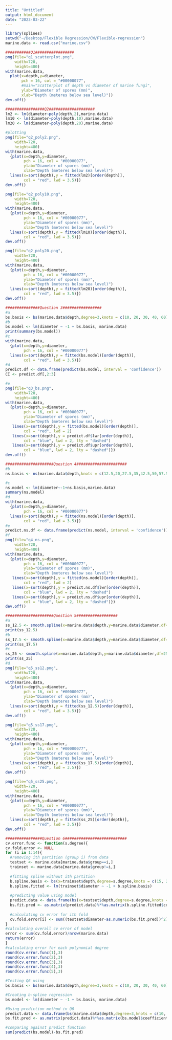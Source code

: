 ```yaml
---
title: "Untitled"
output: html_document
date: "2023-03-22"
---
```

```r
library(splines)
setwd("~/Desktop/Flexible Regression/CW/Flexible-regression")
marine.data <- read.csv("marine.csv")
```

```r
###########Q1#################
png(file="q1_scatterplot.png",
    width=720,
    height=480)
with(marine.data,
  plot(x=depth,y=diameter,
       pch = 16, col = "#00000077",
       #main="Scatterplot of depth vs diameter of marine fungi",
       ylab="Diameter of spores (mm)",
       xlab="Depth (meteres below sea level)"))
dev.off()
```

```r
#################Q2####################
lm2 <- lm(diameter~poly(depth,2),marine.data)
lm10 <- lm(diameter~poly(depth,10),marine.data)
lm20 <- lm(diameter~poly(depth,20),marine.data)

#plotting
png(file="q2_poly2.png",
    width=720,
    height=480)
with(marine.data,
  {plot(x=depth,y=diameter,
        pch = 16, col = "#00000077",
        ylab="Diameter of spores (mm)",
        xlab="Depth (meteres below sea level)")
  lines(x=sort(depth),y = fitted(lm2)[order(depth)],
        col = "red", lwd = 3.5)})
dev.off()

png(file="q2_poly10.png",
    width=720,
    height=480)
with(marine.data,
  {plot(x=depth,y=diameter,
        pch = 16, col = "#00000077",
        ylab="Diameter of spores (mm)",
        xlab="Depth (meteres below sea level)")
  lines(x=sort(depth),y = fitted(lm10)[order(depth)],
        col = "red", lwd = 3.5)})
dev.off()

png(file="q2_poly20.png",
    width=720,
    height=480)
with(marine.data,
  {plot(x=depth,y=diameter,
        pch = 16, col = "#00000077",
        ylab="Diameter of spores (mm)",
        xlab="Depth (meteres below sea level)")
  lines(x=sort(depth),y = fitted(lm20)[order(depth)],
        col = "red", lwd = 3.5)})
dev.off()
```

```r
###############Question 3#################
#a
bs.basis <- bs(marine.data$depth,degree=3,knots = c(10, 20, 30, 40, 60),intercept=T)
#b
bs.model <- lm(diameter ~ -1 + bs.basis, marine.data)
print(summary(bs.model))
#c
with(marine.data,
  {plot(x=depth,y=diameter,
        pch = 16, col = "#00000077")
  lines(x=sort(depth),y = fitted(bs.model)[order(depth)],
        col = "red", lwd = 3.5)})
#d
predict.df <- data.frame(predict(bs.model, interval = 'confidence'))
CI <- predict.df[,2:3]

#e
png(file="q3_bs.png",
    width=720,
    height=480)
with(marine.data,
  {plot(x=depth,y=diameter,
        pch = 16, col = "#00000077",
        ylab="Diameter of spores (mm)",
        xlab="Depth (meteres below sea level)")
   lines(x=sort(depth),y = fitted(bs.model)[order(depth)],
        col = "red", lwd = 2)
   lines(x=sort(depth),y = predict.df$lwr[order(depth)],
        col = "blue", lwd = 2, lty = "dashed")
   lines(x=sort(depth),y = predict.df$upr[order(depth)],
        col = "blue", lwd = 2, lty = "dashed")})
dev.off()
```

```r
#####################Question 4######################
#b
ns.basis <- ns(marine.data$depth,knots = c(12.5,20,27.5,35,42.5,50,57.5),intercept=T,Boundary.knots = c(5,65))

#c
ns.model <- lm(diameter~-1+ns.basis,marine.data)
summary(ns.model)
#d
with(marine.data,
  {plot(x=depth,y=diameter,
        pch = 16, col = "#00000077")
  lines(x=sort(depth),y = fitted(ns.model)[order(depth)],
        col = "red", lwd = 3.5)})
#e
predict.ns.df <- data.frame(predict(ns.model, interval = 'confidence'))
#f
png(file="q4_ns.png",
    width=720,
    height=480)
with(marine.data,
  {plot(x=depth,y=diameter,
        pch = 16, col = "#00000077",
        ylab="Diameter of spores (mm)",
        xlab="Depth (meteres below sea level)")
   lines(x=sort(depth),y = fitted(ns.model)[order(depth)],
        col = "red", lwd = 2)
   lines(x=sort(depth),y = predict.ns.df$lwr[order(depth)],
        col = "blue", lwd = 2, lty = "dashed")
   lines(x=sort(depth),y = predict.ns.df$upr[order(depth)],
        col = "blue", lwd = 2, lty = "dashed")})
dev.off()
```

```r
#####################Question 5##################
#a
ss_12.5 <- smooth.spline(x=marine.data$depth,y=marine.data$diameter,df=12.5)
print(ss_12.5)
#b
ss_17.5 <- smooth.spline(x=marine.data$depth,y=marine.data$diameter,df=17.5)
print(ss_17.5)
#c
ss_25 <- smooth.spline(x=marine.data$depth,y=marine.data$diameter,df=25)
print(ss_25)
#d
png(file="q5_ss12.png",
    width=720,
    height=480)
with(marine.data,
  {plot(x=depth,y=diameter,
        pch = 16, col = "#00000077",
        ylab="Diameter of spores (mm)",
        xlab="Depth (meteres below sea level)")
  lines(x=sort(depth),y = fitted(ss_12.5)[order(depth)],
        col = "red", lwd = 3.5)})
dev.off()

png(file="q5_ss17.png",
    width=720,
    height=480)
with(marine.data,
  {plot(x=depth,y=diameter,
        pch = 16, col = "#00000077",
        ylab="Diameter of spores (mm)",
        xlab="Depth (meteres below sea level)")
  lines(x=sort(depth),y = fitted(ss_17.5)[order(depth)],
        col = "red", lwd = 3.5)})
dev.off()

png(file="q5_ss25.png",
    width=720,
    height=480)
with(marine.data,
  {plot(x=depth,y=diameter,
        pch = 16, col = "#00000077",
        ylab="Diameter of spores (mm)",
        xlab="Depth (meteres below sea level)")
  lines(x=sort(depth),y = fitted(ss_25)[order(depth)],
        col = "red", lwd = 3.5)})
dev.off()
```

```r
################Question 6###########################
cv.error.func <- function(s.degree){
cv.fold.error <- NULL
for (i in 1:14){
  #removing ith partition (group i) from data
  testset <- marine.data[marine.data$group==i,]
  trainset <- marine.data[marine.data$group!=i,]
  
  #fitting spline without ith partition
  b.spline.basis <- bs(x=trainset$depth,degree=s.degree,knots = c(15, 25, 35, 45, 55),intercept=T)
  b.spline.fitted <- lm(trainset$diameter ~ -1 + b.spline.basis)
  
  #predicting value using model
  predict.data <- data.frame(bs(x=testset$depth,degree=s.degree,knots = c(15, 25, 35, 45, 55),intercept=T))
  bs.fit.pred <- as.matrix(predict.data)%*%as.matrix(b.spline.fitted$coefficients)
  
  #calculating cv error for ith fold
  cv.fold.error[i] <- sum((testset$diameter-as.numeric(bs.fit.pred))^2)
}
#calculating overall cv error of model
error <- sum(cv.fold.error)/nrow(marine.data)
return(error)
}
#calculating error for each polynomial degree
round(cv.error.func(1),3)
round(cv.error.func(2),3)
round(cv.error.func(3),3)
round(cv.error.func(4),3)
round(cv.error.func(5),3)
```

```r
#Testing Q6 using 
bs.basis <- bs(marine.data$depth,degree=3,knots = c(10, 20, 30, 40, 60),intercept=T)

#Creating b-spline regression
bs.model <- lm(diameter ~ -1 + bs.basis, marine.data)

#Using prediction method in Q6
predict.data <- data.frame(bs(marine.data$depth,degree=3,knots = c(10, 20, 30, 40, 60),intercept=T))
bs.fit.pred <- as.matrix(predict.data)%*%as.matrix(bs.model$coefficients)

#comparing against predict function
sum(predict(bs.model)-bs.fit.pred)
```


